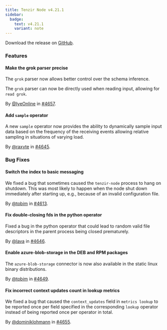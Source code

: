 ```yaml
---
title: Tenzir Node v4.21.1
sidebar:
  badge:
    text: v4.21.1
    variant: note
---
```


Download the release on [GitHub](https://github.com/tenzir/tenzir/releases/tag/v4.21.1).

### Features

#### Make the grok parser precise

The `grok` parser now allows better control over the schema inference.

The `grok` parser can now be directly used when reading input, allowing for
`read grok`.

By [@IyeOnline](https://github.com/IyeOnline) in [#4657](https://github.com/tenzir/tenzir/pull/4657).

#### Add `sample` operator

A new `sample` operator now provides the ability to dynamically sample input
data based on the frequency of the receiving events allowing relative sampling
in situations of varying load.

By [@raxyte](https://github.com/raxyte) in [#4645](https://github.com/tenzir/tenzir/pull/4645).

### Bug Fixes

#### Switch the index to basic messaging

We fixed a bug that sometimes caused the `tenzir-node` process to hang on
shutdown. This was most likely to happen when the node shut down immediately
after starting up, e.g., because of an invalid configuration file.

By [@tobim](https://github.com/tobim) in [#4613](https://github.com/tenzir/tenzir/pull/4613).

#### Fix double-closing fds in the python operator

Fixed a bug in the python operator that could lead to random valid file
descriptors in the parent process being closed prematurely.

By [@lava](https://github.com/lava) in [#4646](https://github.com/tenzir/tenzir/pull/4646).

#### Enable azure-blob-storage in the DEB and RPM packages

The `azure-blob-storage` connector is now also available in the static linux
binary distributions.

By [@tobim](https://github.com/tobim) in [#4649](https://github.com/tenzir/tenzir/pull/4649).

#### Fix incorrect context updates count in lookup metrics

We fixed a bug that caused the `context_updates` field in `metrics lookup` to be
reported once per field specified in the corresponding `lookup` operator instead
of being reported once per operator in total.

By [@dominiklohmann](https://github.com/dominiklohmann) in [#4655](https://github.com/tenzir/tenzir/pull/4655).
